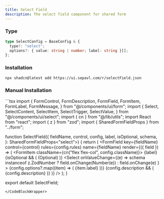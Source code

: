 ```yaml
---
title: Select Field
description: The select field component for shared form
---
```


### Type

```ts
type SelectConfig = BaseConfig & {
  type?: "select";
  options?: { value: string | number; label: string }[];
};
```

### Installation

```bash
npx shadcn@latest add https://ui.sepavl.com/r/selectField.json
```

### Manual Installation

<CodeBlockWrapper>
```tsx
import {
  FormControl,
  FormDescription,
  FormField,
  FormItem,
  FormLabel,
  FormMessage,
} from "@/components/ui/form";
import {
  Select,
  SelectContent,
  SelectItem,
  SelectTrigger,
  SelectValue,
} from "@/components/ui/select";
import { cn } from "@/lib/utils";
import React from "react";
import { z } from "zod";
import { SharedFormFieldProps } from "../form";

function SelectField({
  fieldName,
  control,
  config,
  label,
  isOptional,
  schema,
}: SharedFormFieldProps<"select">) {
  return (
    <FormField
      key={fieldName}
      control={control}
      rules={config.rules}
      name={fieldName}
      render={({ field }) => (
        <FormItem className={cn("flex flex-col", config.className)}>
          <FormLabel className={config.labelClassName}>
            {label}
            {isOptional && (
              <span className='ml-1 text-muted-foreground'>(Optional)</span>
            )}
          </FormLabel>
          <FormControl>
            <Select
              onValueChange={(e) =>
                schema instanceof z.ZodNumber
                  ? field.onChange(Number(e))
                  : field.onChange(e)
              }
            >
              <SelectTrigger>
                <SelectValue />
              </SelectTrigger>
              <SelectContent>
                {config.options?.map((item) => (
                  <SelectItem key={item.value} value={String(item.value)}>
                    {item.label}
                  </SelectItem>
                ))}
              </SelectContent>
            </Select>
          </FormControl>
          {config.description && (
            <FormDescription>{config.description}</FormDescription>
          )}
          <FormMessage />
        </FormItem>
      )}
    />
  );
}

export default SelectField;
```
</CodeBlockWrapper>